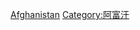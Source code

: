{{Commonscat|Military of Afghanistan}}

[[Category:亚洲各国军事|Afghanistan]]
[[Category:阿富汗|Category:阿富汗]]